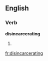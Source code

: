 
==English==

===Verb===
'''disincarcerating'''

# {{present participle of|[[disincarcerate]]}}

[[fr:disincarcerating]]